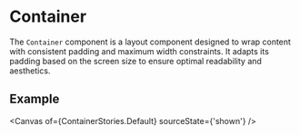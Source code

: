 
<Meta of={ContainerStories} />

# Container

The `Container` component is a layout component designed to wrap content with consistent padding and maximum width constraints. It adapts its padding based on the screen size to ensure optimal readability and aesthetics.

## Example

<Canvas of={ContainerStories.Default} sourceState={'shown'} />
<Controls of={ContainerStories.Default} />

